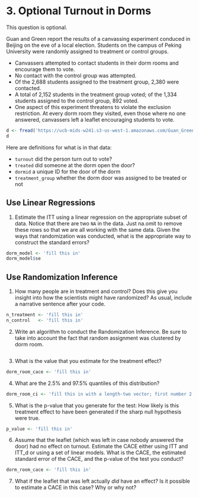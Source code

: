 # 3. **Optional** Turnout in Dorms

This question is optional.

Guan and Green report the results of a canvassing experiment conduced in Beijing on the eve of a local election. Students on the campus of Peking University were randomly assigned to treatment or control groups. 

- Canvassers attempted to contact students in their dorm rooms and encourage them to vote. 
- No contact with the control group was attempted. 
- Of the 2,688 students assigned to the treatment group, 2,380 were contacted. 
- A total of 2,152 students in the treatment group voted; of the 1,334 students assigned to the control group, 892 voted. 
- One aspect of this experiment threatens to violate the exclusion restriction. At every dorm room they visited, even those where no one answered, canvassers left a leaflet encouraging students to vote. 

```r
d <- fread('https://ucb-mids-w241.s3-us-west-1.amazonaws.com/Guan_Green_CPS_2006.csv')
d
```

Here are definitions for what is in that data: 

- `turnout` did the person turn out to vote?
- `treated` did someone at the dorm open the door? 
- `dormid` a unique ID for the door of the dorm
- `treatment_group` whether the dorm door was assigned to be treated or not

## Use Linear Regressions 

1. Estimate the ITT using a linear regression on the appropriate subset of data. Notice that there are two `NA` in the data. Just na.omit to remove these rows so that we are all working with the same data. Given the ways that randomization was conducted, what is the appropriate way to construct the standard errors? 

```r
dorm_model <- 'fill this in'
dorm_model$se
```

## Use Randomization Inference  

1. How many people are in treatment and control? Does this give you insight into how the scientists might have randomized? As usual, include a narrative sentence after your code.   

```r
n_treatment <- 'fill this in'
n_control   <- 'fill this in'
```

2. Write an algorithm to conduct the Randomization Inference. Be sure to take into account the fact that random assignment was clustered by dorm room.

```r

```
  
3. What is the value that you estimate for the treatment effect?

```r
dorm_room_cace <- 'fill this in'
```
  
4. What are the 2.5% and 97.5% quantiles of this distribution? 

```r
dorm_room_ci <- 'fill this in with a length-two vector; first number 2.5%, second number 97.5%'
```
  
5. What is the p-value that you generate for the test: How likely is this treatment effect to have been generated if the sharp null hypothesis were true. 
  
```r
p_value <- 'fill this in'
```

6. Assume that the leaflet (which was left in case nobody answered the door) had no effect on turnout. Estimate the CACE either using ITT and ITT_d or using a set of linear models. What is the CACE, the estimated standard error of the CACE, and the p-value of the test you conduct?  
  
```r
dorm_room_cace <- 'fill this in'
```  
  
7. What if the leaflet that was left actually *did* have an effect? Is it possible to estimate a CACE in this case? Why or why not? 

>
